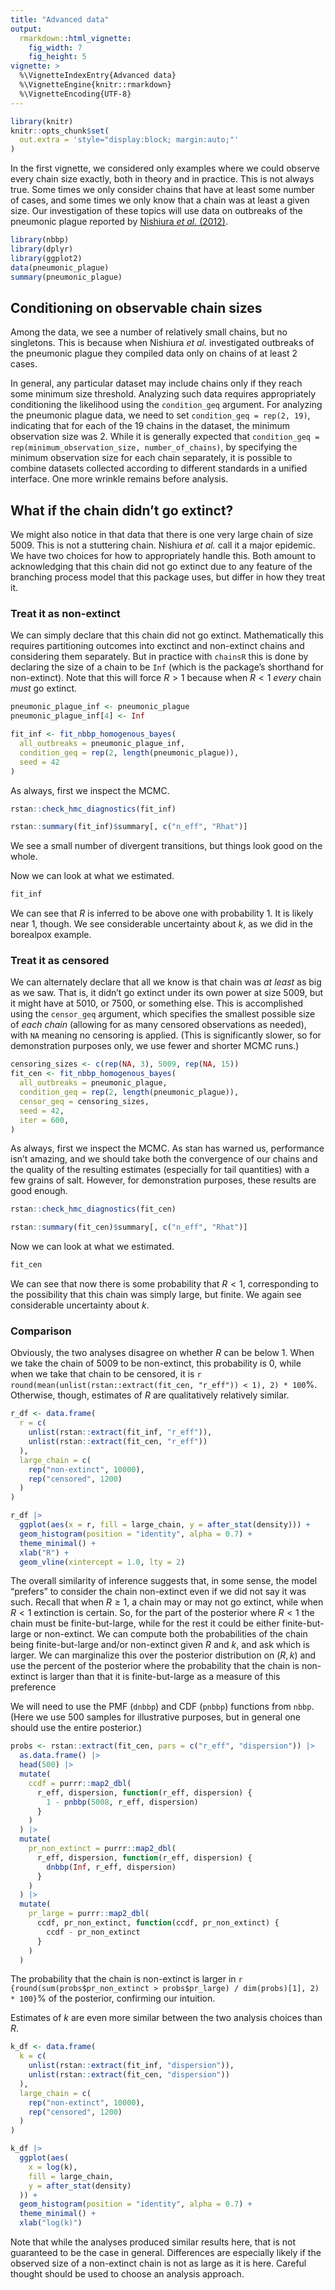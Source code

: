 ```yaml
---
title: "Advanced data"
output:
  rmarkdown::html_vignette:
    fig_width: 7
    fig_height: 5
vignette: >
  %\VignetteIndexEntry{Advanced data}
  %\VignetteEngine{knitr::rmarkdown}
  %\VignetteEncoding{UTF-8}
---
```


```r
library(knitr)
knitr::opts_chunk$set(
  out.extra = 'style="display:block; margin:auto;"'
)
```

In the first vignette, we considered only examples where we could observe every chain size exactly, both in theory and in practice.
This is not always true.
Some times we only consider chains that have at least some number of cases, and some times we only know that a chain was at least a given size.
Our investigation of these topics will use data on outbreaks of the pneumonic plague reported by [Nishiura _et al._ (2012)](https://doi.org/10.1016/j.jtbi.2011.10.039).

```r
library(nbbp)
library(dplyr)
library(ggplot2)
data(pneumonic_plague)
summary(pneumonic_plague)
```

## Conditioning on observable chain sizes

Among the data, we see a number of relatively small chains, but no singletons.
This is because when Nishiura _et al._ investigated outbreaks of the pneumonic plague they compiled data only on chains of at least 2 cases.

In general, any particular dataset may include chains only if they reach some minimum size threshold.
Analyzing such data requires appropriately conditioning the likelihood using the `condition_geq` argument.
For analyzing the pneumonic plague data, we need to set `condition_geq = rep(2, 19)`, indicating that for each of the 19 chains in the dataset, the minimum observation size was 2.
While it is generally expected that `condition_geq = rep(minimum_observation_size, number_of_chains)`, by specifying the minimum observation size for each chain separately, it is possible to combine datasets collected according to different standards in a unified interface.
One more wrinkle remains before analysis.

## What if the chain didn't go extinct?

We might also notice in that data that there is one very large chain of size 5009.
This is not a stuttering chain.
Nishiura _et al._ call it a major epidemic.
We have two choices for how to appropriately handle this.
Both amount to acknowledging that this chain did not go extinct due to any feature of the branching process model that this package uses, but differ in how they treat it.

### Treat it as non-extinct

We can simply declare that this chain did not go extinct.
Mathematically this requires partitioning outcomes into exctinct and non-extinct chains and considering them separately.
But in practice with `chainsR` this is done by declaring the size of a chain to be `Inf` (which is the package's shorthand for non-extinct).
Note that this will force $R > 1$ because when $R < 1$ _every_ chain _must_ go extinct.

```r
pneumonic_plague_inf <- pneumonic_plague
pneumonic_plague_inf[4] <- Inf

fit_inf <- fit_nbbp_homogenous_bayes(
  all_outbreaks = pneumonic_plague_inf,
  condition_geq = rep(2, length(pneumonic_plague)),
  seed = 42
)
```

As always, first we inspect the MCMC.

```r
rstan::check_hmc_diagnostics(fit_inf)

rstan::summary(fit_inf)$summary[, c("n_eff", "Rhat")]
```

We see a small number of divergent transitions, but things look good on the whole.

Now we can look at what we estimated.

```r
fit_inf
```

We can see that $R$ is inferred to be above one with probability 1.
It is likely near 1, though.
We see considerable uncertainty about $k$, as we did in the borealpox example.

### Treat it as censored

We can alternately declare that all we know is that chain was _at least_ as big as we saw.
That is, it didn't go extinct under its own power at size 5009, but it might have at 5010, or 7500, or something else.
This is accomplished using the `censor_geq` argument, which specifies the smallest possible size of _each chain_ (allowing for as many censored observations as needed), with `NA` meaning no censoring is applied.
(This is significantly slower, so for demonstration purposes only, we use fewer and shorter MCMC runs.)

```r
censoring_sizes <- c(rep(NA, 3), 5009, rep(NA, 15))
fit_cen <- fit_nbbp_homogenous_bayes(
  all_outbreaks = pneumonic_plague,
  condition_geq = rep(2, length(pneumonic_plague)),
  censor_geq = censoring_sizes,
  seed = 42,
  iter = 600,
)
```

As always, first we inspect the MCMC.
As stan has warned us, performance isn't amazing, and we should take both the convergence of our chains and the quality of the resulting estimates (especially for tail quantities) with a few grains of salt.
However, for demonstration purposes, these results are good enough.

```r
rstan::check_hmc_diagnostics(fit_cen)

rstan::summary(fit_cen)$summary[, c("n_eff", "Rhat")]
```

Now we can look at what we estimated.

```r
fit_cen
```

We can see that now there is some probability that $R < 1$, corresponding to the possibility that this chain was simply large, but finite.
We again see considerable uncertainty about $k$.

### Comparison
Obviously, the two analyses disagree on whether $R$ can be below 1.
When we take the chain of 5009 to be non-extinct, this probability is 0, while when we take that chain to be censored, it is `r round(mean(unlist(rstan::extract(fit_cen, "r_eff")) < 1), 2) * 100`%.
Otherwise, though, estimates of $R$ are qualitatively relatively similar.

```r
r_df <- data.frame(
  r = c(
    unlist(rstan::extract(fit_inf, "r_eff")),
    unlist(rstan::extract(fit_cen, "r_eff"))
  ),
  large_chain = c(
    rep("non-extinct", 10000),
    rep("censored", 1200)
  )
)

r_df |>
  ggplot(aes(x = r, fill = large_chain, y = after_stat(density))) +
  geom_histogram(position = "identity", alpha = 0.7) +
  theme_minimal() +
  xlab("R") +
  geom_vline(xintercept = 1.0, lty = 2)
```

The overall similarity of inference suggests that, in some sense, the model "prefers" to consider the chain non-extinct even if we did not say it was such.
Recall that when $R \geq 1$, a chain may or may not go extinct, while when $R < 1$ extinction is certain.
So, for the part of the posterior where $R < 1$ the chain must be finite-but-large, while for the rest it could be either finite-but-large or non-extinct.
We can compute both the probabilities of the chain being finite-but-large and/or non-extinct given $R$ and $k$, and ask which is larger.
We can marginalize this over the posterior distribution on $(R,k)$ and use the percent of the posterior where the probability that the chain is non-extinct is larger than that it is finite-but-large as a measure of this preference

We will need to use the PMF (`dnbbp`) and CDF (`pnbbp`) functions from `nbbp`.
(Here we use 500 samples for illustrative purposes, but in general one should use the entire posterior.)
```r
probs <- rstan::extract(fit_cen, pars = c("r_eff", "dispersion")) |>
  as.data.frame() |>
  head(500) |>
  mutate(
    ccdf = purrr::map2_dbl(
      r_eff, dispersion, function(r_eff, dispersion) {
        1 - pnbbp(5008, r_eff, dispersion)
      }
    )
  ) |>
  mutate(
    pr_non_extinct = purrr::map2_dbl(
      r_eff, dispersion, function(r_eff, dispersion) {
        dnbbp(Inf, r_eff, dispersion)
      }
    )
  ) |>
  mutate(
    pr_large = purrr::map2_dbl(
      ccdf, pr_non_extinct, function(ccdf, pr_non_extinct) {
        ccdf - pr_non_extinct
      }
    )
  )
```
The probability that the chain is non-extinct is larger in `r {round(sum(probs$pr_non_extinct > probs$pr_large) / dim(probs)[1], 2) * 100}`% of the posterior, confirming our intuition.

Estimates of $k$ are even more similar between the two analysis choices than $R$.
```r
k_df <- data.frame(
  k = c(
    unlist(rstan::extract(fit_inf, "dispersion")),
    unlist(rstan::extract(fit_cen, "dispersion"))
  ),
  large_chain = c(
    rep("non-extinct", 10000),
    rep("censored", 1200)
  )
)

k_df |>
  ggplot(aes(
    x = log(k),
    fill = large_chain,
    y = after_stat(density)
  )) +
  geom_histogram(position = "identity", alpha = 0.7) +
  theme_minimal() +
  xlab("log(k)")
```

Note that while the analyses produced similar results here, that is not guaranteed to be the case in general.
Differences are especially likely if the observed size of a non-extinct chain is not as large as it is here.
Careful thought should be used to choose an analysis approach.
